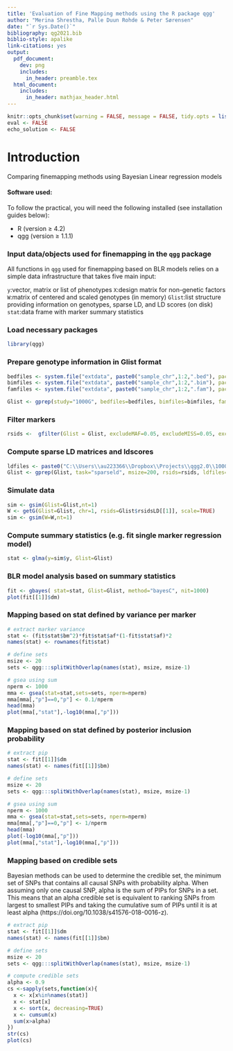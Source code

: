 ```yaml
---
title: 'Evaluation of Fine Mapping methods using the R package qgg'
author: "Merina Shrestha, Palle Duun Rohde & Peter Sørensen"
date: "`r Sys.Date()`"
bibliography: qg2021.bib
biblio-style: apalike
link-citations: yes
output:
  pdf_document:
    dev: png
    includes:
      in_header: preamble.tex
  html_document:
    includes:
      in_header: mathjax_header.html
---
```



```r
knitr::opts_chunk$set(warning = FALSE, message = FALSE, tidy.opts = list(width.cutoff = 70), tidy = TRUE)
eval <- FALSE
echo_solution <- FALSE
```

# Introduction

Comparing finemapping methods using Bayesian Linear regression models


#### Software used: 
To follow the practical, you will need the following installed (see installation guides below):

* R (version $\geq$ 4.2)
* qgg (version $\geq$ 1.1.1)


### Input data/objects used for finemapping in the `qgg` package
All functions in `qgg` used for finemapping based on BLR models relies on a simple data infrastructure that takes five main input: 

`y`:\qquad \quad vector, matrix or list of phenotypes\newline
`X`:\qquad \quad design matrix for non-genetic factors \newline
`W`:\qquad \quad matrix of centered and scaled genotypes (in memory) \newline
`Glist`:\quad list structure providing information on genotypes, sparse LD, and LD scores (on disk) \newline
`stat`:\quad data frame with marker summary statistics \newline


### Load necessary packages
```r
library(qgg)
```


### Prepare genotype information in Glist format
\vspace{-1truemm}
```r
bedfiles <- system.file("extdata", paste0("sample_chr",1:2,".bed"), package = "qgg")
bimfiles <- system.file("extdata", paste0("sample_chr",1:2,".bim"), package = "qgg")
famfiles <- system.file("extdata", paste0("sample_chr",1:2,".fam"), package = "qgg")

Glist <- gprep(study="1000G", bedfiles=bedfiles, bimfiles=bimfiles, famfiles=famfiles)

```

### Filter markers
\vspace{-1truemm}
```r
rsids <-  gfilter(Glist = Glist, excludeMAF=0.05, excludeMISS=0.05, excludeHWE=1e-12) 
```

### Compute sparse LD matrices and ldscores
\vspace{-1truemm}
```r
ldfiles <- paste0("C:\\Users\\au223366\\Dropbox\\Projects\\qgg2.0\\1000G\\chr",1:2,".ld")
Glist <- gprep(Glist, task="sparseld", msize=200, rsids=rsids, ldfiles=ldfiles, overwrite=TRUE)
```

### Simulate data
\vspace{-1truemm}
```r
sim <- gsim(Glist=Glist,nt=1)
W <- getG(Glist=Glist, chr=1, rsids=Glist$rsidsLD[[1]], scale=TRUE)
sim <- gsim(W=W,nt=1)

```


### Compute summary statistics (e.g. fit single marker regression model)
\vspace{-1truemm}
```r
stat <- glma(y=sim$y, Glist=Glist)  
```


### BLR model analysis based on summary statistics
\vspace{-1truemm}
```r
fit <- gbayes( stat=stat, Glist=Glist, method="bayesC", nit=1000)
plot(fit[[1]]$dm)
```

### Mapping based on stat defined by variance per marker
\vspace{-1truemm}
```r
# extract marker variance
stat <- (fit$stat$bm^2)*fit$stat$af*(1-fit$stat$af)*2
names(stat) <- rownames(fit$stat)

# define sets
msize <- 20
sets <- qgg:::splitWithOverlap(names(stat), msize, msize-1)

# gsea using sum
nperm <- 1000
mma <- gsea(stat=stat,sets=sets, nperm=nperm)
mma[mma[,"p"]==0,"p"] <- 0.1/nperm
head(mma)
plot(mma[,"stat"],-log10(mma[,"p"]))
```

### Mapping based on stat defined by posterior inclusion probability
\vspace{-1truemm}
```r
# extract pip
stat <- fit[[1]]$dm
names(stat) <- names(fit[[1]]$bm)

# define sets
msize <- 20
sets <- qgg:::splitWithOverlap(names(stat), msize, msize-1)

# gsea using sum
nperm <- 1000
mma <- gsea(stat=stat,sets=sets, nperm=nperm)
mma[mma[,"p"]==0,"p"] <- 1/nperm
head(mma)
plot(-log10(mma[,"p"]))
plot(mma[,"stat"],-log10(mma[,"p"]))
```

### Mapping based on credible sets
Bayesian methods can be used to determine the credible set, the minimum set 
of SNPs that contains all causal SNPs with probability alpha. 
When assuming only one causal SNP, alpha is the sum of PIPs for SNPs in a set. 
This means that an alpha credible set is equivalent to ranking SNPs from largest to smallest 
PIPs and taking the cumulative sum of PIPs until it is at least alpha (https://doi.org/10.1038/s41576-018-0016-z).

\vspace{-1truemm}
```r
# extract pip
stat <- fit[[1]]$dm
names(stat) <- names(fit[[1]]$bm)

# define sets
msize <- 20
sets <- qgg:::splitWithOverlap(names(stat), msize, msize-1)

# compute credible sets 
alpha <- 0.9
cs <-sapply(sets,function(x){
  x <- x[x%in%names(stat)]
  x <- stat[x]
  x <- sort(x, decreasing=TRUE)
  x <- cumsum(x)
  sum(x>alpha)
})
str(cs)
plot(cs)
```

